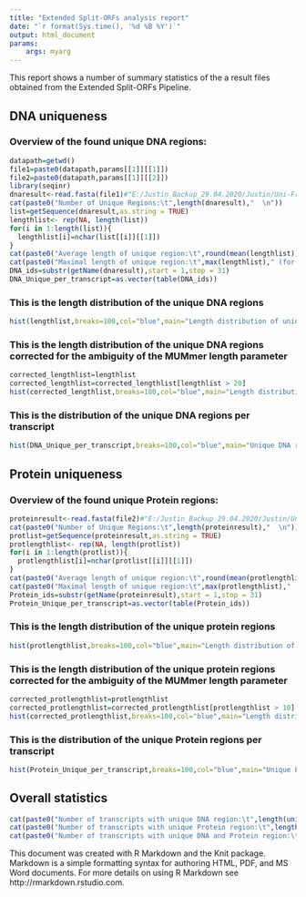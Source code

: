 ```yaml
---
title: "Extended Split-ORFs analysis report"
date: "`r format(Sys.time(), '%d %B %Y')`"
output: html_document
params:
    args: myarg
---
```


This report shows a number of summary statistics of the a result files obtained from the Extended Split-ORFs Pipeline.

## DNA uniqueness

### Overview of the found unique DNA regions:

```r
datapath=getwd()
file1=paste0(datapath,params[[1]][[1]])
file2=paste0(datapath,params[[1]][[2]])
library(seqinr)
dnaresult<-read.fasta(file1)#"E:/Justin_Backup_29.04.2020/Justin/Uni-Frankfurt/FP+Masterarbeit/PipeTest/Pipeline/Output/new/Unique_DNA_Regions.fa"
cat(paste0("Number of Unique Regions:\t",length(dnaresult),"  \n"))
list=getSequence(dnaresult,as.string = TRUE)
lengthlist<- rep(NA, length(list))
for(i in 1:length(list)){
  lengthlist[i]=nchar(list[[i]][[1]])
}
cat(paste0("Average length of unique region:\t",round(mean(lengthlist)),"  \n"))
cat(paste0("Maximal length of unique region:\t",max(lengthlist)," (for region ", substr(getName(dnaresult[match(max(lengthlist),lengthlist)]),start = 1,stop = 31), ")  \n"))
DNA_ids=substr(getName(dnaresult),start = 1,stop = 31)
DNA_Unique_per_transcript=as.vector(table(DNA_ids))

```


### This is the length distribution of the unique DNA regions

```r
hist(lengthlist,breaks=100,col="blue",main="Length distribution of unique regions",xlab="Length of unique region")
```


### This is the length distribution of the unique DNA regions corrected for the ambiguity of the MUMmer length parameter

```r
corrected_lengthlist=lengthlist
corrected_lengthlist=corrected_lengthlist[lengthlist > 20]
hist(corrected_lengthlist,breaks=100,col="blue",main="Length distribution of unique regions",xlab="Length of unique region")
```

### This is the distribution of the unique DNA regions per transcript

```r
hist(DNA_Unique_per_transcript,breaks=100,col="blue",main="Unique DNA regions per transcript",xlab="number of unique regions")
```

## Protein uniqueness

### Overview of the found unique Protein regions:

```r
proteinresult<-read.fasta(file2)#"E:/Justin_Backup_29.04.2020/Justin/Uni-Frankfurt/FP+Masterarbeit/PipeTest/Pipeline/Output/clean_run/Unique_Protein_Regions.fa"
cat(paste0("Number of Unique Regions:\t",length(proteinresult),"  \n"))
protlist=getSequence(proteinresult,as.string = TRUE)
protlengthlist<- rep(NA, length(protlist))
for(i in 1:length(protlist)){
  protlengthlist[i]=nchar(protlist[[i]][[1]])
}
cat(paste0("Average length of unique region:\t",round(mean(protlengthlist)),"  \n"))
cat(paste0("Maximal length of unique region:\t",max(protlengthlist)," (for region ", getName(proteinresult[match(max(protlengthlist),protlengthlist)]), ")  \n"))
Protein_ids=substr(getName(proteinresult),start = 1,stop = 31)
Protein_Unique_per_transcript=as.vector(table(Protein_ids))
```

### This is the length distribution of the unique protein regions

```r
hist(protlengthlist,breaks=100,col="blue",main="Length distribution of unique regions",xlab="Length of unique region")
```

### This is the length distribution of the unique protein regions corrected for the ambiguity of the MUMmer length parameter

```r
corrected_protlengthlist=protlengthlist
corrected_protlengthlist=corrected_protlengthlist[protlengthlist > 10]
hist(corrected_protlengthlist,breaks=100,col="blue",main="Length distribution of unique regions",xlab="Length of unique region")
```

### This is the distribution of the unique Protein regions per transcript

```r
hist(Protein_Unique_per_transcript,breaks=100,col="blue",main="Unique Protein regions per transcript",xlab="number of unique regions")
```

## Overall statistics

```r
cat(paste0("Number of transcripts with unique DNA region:\t",length(unique(DNA_ids)),"  \n"))
cat(paste0("Number of transcripts with unique Protein region:\t",length(unique(Protein_ids)),"  \n"))
cat(paste0("Number of transcripts with unique DNA and Protein region:\t",length(intersect(DNA_ids,Protein_ids)),"  \n"))
```


This document was created with R Markdown and the Knit package. Markdown is a simple formatting syntax for authoring HTML, PDF, and MS Word documents. For more details on using R Markdown see http://rmarkdown.rstudio.com.
